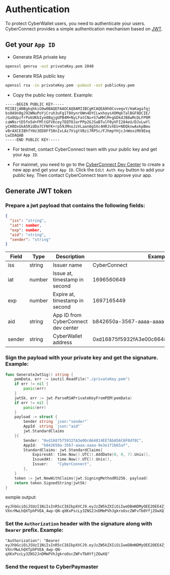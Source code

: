# Authentication

To protect CyberWallet users, you need to authenticate your users. CyberConnect provides a simple authentication mechanism based on [JWT](https://jwt.io/).

## Get your `App ID`

- Generate RSA private key

```bash
openssl genrsa -out privateKey.pem 2048
```

- Generate RSA public key

```bash
openssl rsa -in privateKey.pem -pubout -out publicKey.pem
```

- Copy the public key content. Example:

```shell
-----BEGIN PUBLIC KEY-----
MIIBIjANBgkqhkiG9w0BAQEFAAOCAQ8AMIIBCgKCAQEA0hOCvveqvY/HaKagafqj
bs0A9n0gJ92WNuPoYjCruh3uFg1T0XynrOWn4DYCLwxhoysXOMqkTalBGF8DCIE/
/Ga0UpzfrPokUKbIye8BqjgUPB4M+NyLFatCNu+S7wMHlM+gGDkdJB8wMcDLFP0M
caWNsrtD5fo5d+FMltGFV6cey7EQTOJarPPp2GJSaBTulF0yVFI284eU/DJvLwYl
yCH0DxGkA5RiUDo7CFNFK+rp59JMnoJzVLaan8g5Xc4HRJvXEU+NDQknwAxkpBmu
vBrAXCEIBhfYHz3ED8Ff58nIxLAz7VigtVBzi7RPSc/FJhmpYHjcJnWoxiMX9Eeq
LwIDAQAB
-----END PUBLIC KEY-----
```

- For testnet, contact CyberConnect team with your public key and get your `App ID`.

- For mainnet, you need to go to the [CyberConnect Dev Center](https://dashboard.cyberconnect.me/) to create a new app and get your `App ID`. Click the `Edit Auth Key` button to add your public key. Then contact CyberConnect team to approve your app.

## Generate JWT token

### Prepare a jwt payload that contains the following fields: 
```json
{
  "iss": "string",
  "iat": number,
  "exp": number,
  "aid": "string",
  "sender": "string"
}
```
| Field  | Type   | Description                         | Example                                    |
| ------ | ------ | ----------------------------------- | ------------------------------------------ |
| iss    | string | Issuer name                         | CyberConnect                               |
| iat    | number | Issue at, timestamp in second       | 1696560649                                 |
| exp    | number | Expire at, timestamp in second      | 1697165449                                 |
| aid    | string | App ID from CyberConnect dev center | b842650a-3567-aaaa-aaaa-9e3e1f1b65af       |
| sender | string | CyberWallet address                 | 0xd16875f5932fA3e00c664814EE7AbA56C6F0df8C |

### Sign the payload with your private key and get the signature. Example:

```go
func GenerateJwtSig() string {
    pemData, err := ioutil.ReadFile("./privateKey.pem")
    if err != nil {
        panic(err)
    }
    jwtSk, err := jwt.ParseRSAPrivateKeyFromPEM(pemData)
    if err != nil {
        panic(err)
    }
    payload := struct {
        Sender string `json:"sender"`
        AppId  string `json:"aid"`
        jwt.StandardClaims
    }{
        Sender: "0xd16875f5932fA3e00c664814EE7AbA56C6F0df8C",
        AppId:  "b842650a-3567-aaaa-aaaa-9e3e1f1b65af",
        StandardClaims: jwt.StandardClaims{
            ExpiresAt: time.Now().UTC().AddDate(0, 0, 7).Unix(),
            IssuedAt:  time.Now().UTC().Unix(),
            Issuer:    "CyberConnect",
        },
    }
    token := jwt.NewWithClaims(jwt.SigningMethodRS256, payload)
    return token.SignedString(jwtSk)
}
```

exmple output:
```
eyJhbGciOiJSUzI1NiIsInR5cCI6IkpXVCJ9.eyJzZW5kZXIiOiIweDBmNDMyOEE2OEE4ZjBhNWExYzdkQmQ5MkExRDAyZjM0NDE5MzdEMjgiLCJhaWQiOiJhYjIzNDU5YS0zMmQ3LTQyMzUtODEyOS03N2JkNWRlMjdmYjEiLCJpc3MiOiJDeWJlckNvbm5lY3QiLCJleHAiOjIwMDg2NTU2MzksImlhdCI6MTY5MzI5NTYzOX0.kRneNtMAR84CCpo-VXnrMwLhQXTphPVEA_4wp-QN-qXKxPscLy3ZNS2JnDMmPVhJgkroOscZWFvTb0YfjZOwXQ
```

### Set the `Authorization` header with the signature along with `Bearer` prefix. Example:

```
"Authorization": "Bearer eyJhbGciOiJSUzI1NiIsInR5cCI6IkpXVCJ9.eyJzZW5kZXIiOiIweDBmNDMyOEE2OEE4ZjBhNWExYzdkQmQ5MkExRDAyZjM0NDE5MzdEMjgiLCJhaWQiOiJhYjIzNDU5YS0zMmQ3LTQyMzUtODEyOS03N2JkNWRlMjdmYjEiLCJpc3MiOiJDeWJlckNvbm5lY3QiLCJleHAiOjIwMDg2NTU2MzksImlhdCI6MTY5MzI5NTYzOX0.kRneNtMAR84CCpo-VXnrMwLhQXTphPVEA_4wp-QN-qXKxPscLy3ZNS2JnDMmPVhJgkroOscZWFvTb0YfjZOwXQ"
```

### Send the request to CyberPaymaster
